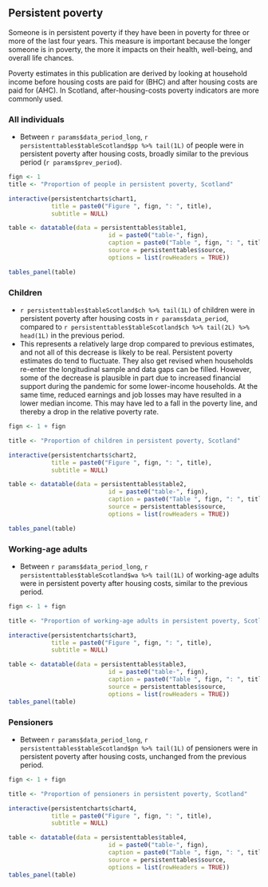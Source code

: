 ## Persistent poverty

Someone is in persistent poverty if they have been in poverty for three or more of the last four years. This measure is important because the longer someone is in poverty, the more it impacts on their health, well-being, and overall life chances.

Poverty estimates in this publication are derived by looking at household income before housing costs are paid for (BHC) and after housing costs are paid for (AHC). In Scotland, after-housing-costs poverty indicators are more commonly used.

### All individuals {.tabset}

- Between `r params$data_period_long`, `r persistenttables$tableScotland$pp %>% tail(1L)` of people were in persistent poverty after housing costs, broadly similar to the previous period (`r params$prev_period`). 

```{r chart1}

fign <- 1
title <- "Proportion of people in persistent poverty, Scotland"

interactive(persistentcharts$chart1, 
            title = paste0("Figure ", fign, ": ", title), 
            subtitle = NULL)

table <- datatable(data = persistenttables$table1,
                            id = paste0("table-", fign),
                            caption = paste0("Table ", fign, ": ", title),
                            source = persistenttables$source,
                            options = list(rowHeaders = TRUE))

tables_panel(table)

```


### Children {.tabset}

- `r persistenttables$tableScotland$ch %>% tail(1L)` of children were in persistent poverty after housing costs in `r params$data_period`, compared to `r persistenttables$tableScotland$ch %>% tail(2L) %>% head(1L)` in the previous period.
- This represents a relatively large drop compared to previous estimates, and not all of this decrease is likely to be real. Persistent poverty estimates do tend to fluctuate. They also get revised when households re-enter the longitudinal sample and data gaps can be filled. However, some of the decrease is plausible in part due to increased financial support during the pandemic for some lower-income households. At the same time, reduced earnings and job losses may have resulted in a lower median income. This may have led to a fall in the poverty line, and thereby a drop in the relative poverty rate.

```{r chart2}

fign <- 1 + fign

title <- "Proportion of children in persistent poverty, Scotland"

interactive(persistentcharts$chart2, 
            title = paste0("Figure ", fign, ": ", title), 
            subtitle = NULL)

table <- datatable(data = persistenttables$table2,
                            id = paste0("table-", fign),
                            caption = paste0("Table ", fign, ": ", title),
                            source = persistenttables$source,
                            options = list(rowHeaders = TRUE))

tables_panel(table)

```


### Working-age adults {.tabset}

- Between `r params$data_period_long`, `r persistenttables$tableScotland$wa %>% tail(1L)` of working-age adults were in persistent poverty after housing costs, similar to the previous period.

```{r chart3}
fign <- 1 + fign

title <- "Proportion of working-age adults in persistent poverty, Scotland"

interactive(persistentcharts$chart3, 
            title = paste0("Figure ", fign, ": ", title), 
            subtitle = NULL)

table <- datatable(data = persistenttables$table3,
                            id = paste0("table-", fign),
                            caption = paste0("Table ", fign, ": ", title),
                            source = persistenttables$source,
                            options = list(rowHeaders = TRUE))
tables_panel(table)
```

### Pensioners {.tabset}

- Between `r params$data_period_long`, `r persistenttables$tableScotland$pn %>% tail(1L)` of pensioners were in persistent poverty after housing costs, unchanged from the previous period.

```{r chart4}
fign <- 1 + fign

title <- "Proportion of pensioners in persistent poverty, Scotland"

interactive(persistentcharts$chart4, 
            title = paste0("Figure ", fign, ": ", title), 
            subtitle = NULL)

table <- datatable(data = persistenttables$table4,
                            id = paste0("table-", fign),
                            caption = paste0("Table ", fign, ": ", title),
                            source = persistenttables$source,
                            options = list(rowHeaders = TRUE))
tables_panel(table)
```


